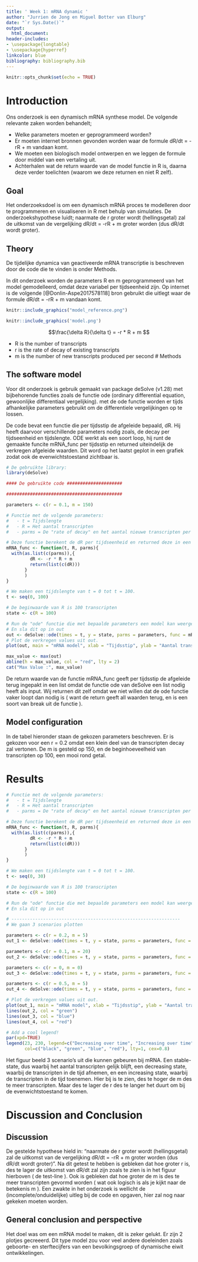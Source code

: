 ```yaml
---
title: ' Week 1: mRNA dynamic '
author: "Jurrien de Jong en Miguel Botter van Elburg"
date: "`r Sys.Date()`"
output:
  html_document:
header-includes:
- \usepackage{longtable}
- \usepackage{hyperref}
linkcolor: blue
bibliography: bibliography.bib
---
```


```r
knitr::opts_chunk$set(echo = TRUE)
```


# Introduction

Ons onderzoek is een dynamisch mRNA synthese model. De volgende relevante zaken worden behandelt;

- Welke parameters moeten er geprogrammeerd worden?
- Er moeten internet bronnen gevonden worden waar de formule dR/dt = -rR + m vandaan komt.
- We moeten een biologisch model ontwerpen en we leggen de formule door middel van een vertaling uit.
- Achterhalen wat de return waarde van de model functie in R is, daarna deze verder toelichten (waarom we deze returnen en niet R zelf).

## Goal

Het onderzoeksdoel is om een dynamisch mRNA proces te modelleren door te programmeren en visualiseren in R met behulp van simulaties.
De onderzoekshypothese luidt; naarmate de r groter wordt (hellingsgetal) zal de uitkomst van de vergelijking dR/dt = -rR + m groter worden (dus dR/dt wordt groter).

## Theory

De tijdelijke dynamica van geactiveerde mRNA transcriptie is beschreven door de code die te vinden is onder Methods.

In dit onderzoek worden de parameters R en m geprogrammeerd van het model gemodelleerd, omdat deze variabel per tijdseenheid zijn. Op internet is de volgende [@Donlin-Aspe2017578118] bron gebruikt die uitlegt waar de formule dR/dt = -rR + m vandaan komt.

```r
knitr::include_graphics("model_reference.png")
```

```r
knitr::include_graphics('model.png')
```

$$\frac{\delta R}{\delta t} = -r * R + m $$

- R is the number of transcripts\n
- r is the rate of decay of existing transcripts\n
- m is the number of new transcripts produced per second\n
# Methods

## The software model

Voor dit onderzoek is gebruik gemaakt van package deSolve (v1.28) met bijbehorende functies zoals de functie ode (ordinary differential equation, gewoonlijke differentiaal vergelijking). met de ode functie worden er tijds afhankelijke parameters gebruikt om de differentiele vergelijkingen op te lossen.

De code bevat een functie die per tijdsstip de afgeleide bepaald, dR. Hij heeft daarvoor verschillende parameters nodig zoals, de decay per tijdseenheid en tijdslengte. ODE werkt als een soort loop, hij runt de gemaakte funcite mRNA_func per tijdsstip en returned uiteindelijk de verkregen afgeleide waarden. Dit word op het laatst geplot in een grafiek zodat ook de evenwichtstoestand zichtbaar is.

```r
# De gebruikte library:
library(deSolve)

#### De gebruikte code #####################

############################################

parameters <- c(r = 0.1, m = 150) 

# Functie met de volgende parameters:
#   - t = Tijdslengte
#   - R = Het aantal transcripten
#   - parms = De "rate of decay" en het aantal nieuwe transcripten per tijdseenheid.

# Deze functie berekent de dR per tijdseenheid en returned deze in een lijst.
mRNA_func <- function(t, R, parms){
  with(as.list(c(parms)),{
         dR <- -r * R + m
         return(list(c(dR)))
       }
       )
}

# We maken een tijdslengte van t = 0 tot t = 100.
t <- seq(0, 100)

# De beginwaarde van R is 100 transcripten
state <- c(R = 100)

# Run de "ode" functie die met bepaalde parameters een model kan weergeven
# En sla dit op in out
out <- deSolve::ode(times = t, y = state, parms = parameters, func = mRNA_func, method = "euler")
# Plot de verkregen values uit out.
plot(out, main = "mRNA model", xlab = "Tijdsstip", ylab = "Aantal transcripten")

max_value <- max(out)
abline(h = max_value, col = "red", lty = 2)
cat("Max Value :", max_value)
```

De return waarde van de functie mRNA_func geeft per tijdsstip de afgeleide terug ingepakt in een list omdat de functie ode van deSolve een list nodig heeft als input. Wij returnen dit zelf omdat we niet willen dat de ode functie vaker loopt dan nodig is ( want de return geeft all waarden terug, en is een soort van break uit de functie ).

## Model configuration

In de tabel hieronder staan de gekozen parameters beschreven. Er is gekozen voor een r = 0.2 omdat een klein deel van de transcripten
decay zal vertonen. De m is gesteld op 150, en de beginhoeveelheid van transcripten op 100, een mooi rond getal.

\begin{longtable}[l]{l|l|l}
\caption{Parameter Values} \\ \hline
\label{param_table}
$\textbf{Parameter}$             &$\textbf{Value}$& $\textbf{Unit}$              \\ \hline
\endhead
$r$       & 0.2  & $Aantal\ Decay's$         \\ \hline
$m$       & 150  & $Aantal\ transcripten\ per\ tijdseenheid$   \\ \hline
$R$       & 100  & $Aantal\ transcripten\ bij t = 0$   \\ \hline
\end{longtable}


# Results

```r
# Functie met de volgende parameters:
#   - t = Tijdslengte
#   - R = Het aantal transcripten
#   - parms = De "rate of decay" en het aantal nieuwe transcripten per tijdseenheid.

# Deze functie berekent de dR per tijdseenheid en returned deze in een lijst.
mRNA_func <- function(t, R, parms){
  with(as.list(c(parms)),{
         dR <- -r * R + m
         return(list(c(dR)))
       }
       )
}

# We maken een tijdslengte van t = 0 tot t = 100.
t <- seq(0, 30)

# De beginwaarde van R is 100 transcripten
state <- c(R = 100)

# Run de "ode" functie die met bepaalde parameters een model kan weergeven
# En sla dit op in out

# ----------------------------------------------------------------
# We gaan 3 scenarios plotten

parameters <- c(r = 0.2, m = 5) 
out_1 <- deSolve::ode(times = t, y = state, parms = parameters, func = mRNA_func, method = "euler")

parameters <- c(r = 0.1, m = 20) 
out_2 <- deSolve::ode(times = t, y = state, parms = parameters, func = mRNA_func, method = "euler")

parameters <- c(r = 0, m = 0) 
out_3 <- deSolve::ode(times = t, y = state, parms = parameters, func = mRNA_func, method = "euler")

parameters <- c(r = 0.5, m = 5) 
out_4 <- deSolve::ode(times = t, y = state, parms = parameters, func = mRNA_func, method = "euler")

# Plot de verkregen values uit out.
plot(out_1, main = "mRNA model", xlab = "Tijdsstip", ylab = "Aantal transcripten", ylim = c(0, 200))
lines(out_2, col = "green")
lines(out_3, col = "blue")
lines(out_4, col = "red")

# Add a cool legend!
par(xpd=TRUE)
legend(23, 230, legend=c("Decreasing over time", "Increasing over time", "steady-state", "test-line"),
       col=c("black", "green", "blue", "red"), lty=1, cex=0.8)

```

Het figuur  beeld 3 scenario's uit die kunnen gebeuren bij mRNA. Een stable-state, dus waarbij
het aantal transcripten gelijk blijft, een decreasing state, waarbij de transcripten in de tijd afnemen, en
een increasing state, waarbij de transcripten in de tijd toenemen. Hier bij is te zien, des te hoger de m
des te meer transcripten. Maar des te lager de r des te langer het duurt om bij de evenwichtstoestand te komen.

# Discussion and Conclusion

## Discussion

De gestelde hypothese hield in: "naarmate de r groter wordt (hellingsgetal) zal de uitkomst van de vergelijking dR/dt = -rR + m groter worden (dus dR/dt wordt groter)". Na dit getest te hebben is gebleken dat hoe groter r is, des te lager de uitkomst van dR/dt zal zijn zoals te zien is in het figuur hierboven ( de test-line ). Ook is gebleken dat hoe groter de m is des te meer transcripten gevormd worden ( wat ook logisch is als je kijkt naar de betekenis m ). Een zwakte in het onderzoek is wellicht de (incomplete/onduidelijke) uitleg bij de code en opgaven, hier zal nog naar gekeken moeten worden.

## General conclusion and perspective

Het doel was om een mRNA model te maken, dit is zeker gelukt. Er zijn 2 plotjes gecreeerd. Dit type model zou voor
veel andere doeleinden zoals geboorte- en sterftecijfers van een bevolkingsgroep of dynamische eiwit ontwikkelingen.